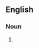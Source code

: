 {{also|knob jockey}}
==English==

===Noun===
{{head|en|noun}}

# {{attributive of|knob jockey|lang=en|nodot=1}}